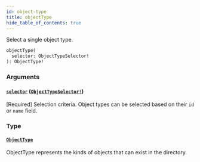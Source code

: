 ```yaml
---
id: object-type
title: objectType
hide_table_of_contents: true
---
```



Select a single object type.

```graphql
objectType(
  selector: ObjectTypeSelector!
): ObjectType!
```


### Arguments

#### [`selector`](#) ([`ObjectTypeSelector!`](/docs/directory-api-reference/schema/inputs/object-type-selector))

[Required] Selection criteria. Object types can be selected based on their `id` or `name` field.


### Type

#### [`ObjectType`](/docs/directory-api-reference/schema/objects/object-type)

ObjectType represents the kinds of objects that can exist in the directory.




